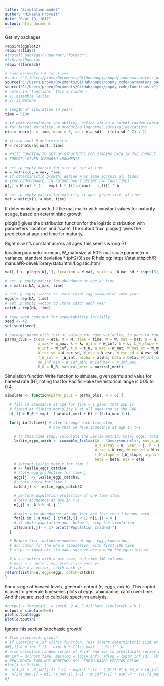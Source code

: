 ```yaml
---
title: "Simulation model"
author: "Mikaela Provost"
date: "Sept 19, 2017"
output: html_document
---
```


Get my packages:
```r
require(ggplot2)
require(tidyr)
#install.packages("Reunran","foreach")
#library(Runuran)
require(foreach)
```

```r
# load parameters & functions
#source("C:/Users/provo/Documents/GitHub/popdy/popdy_code/parameters_pacifichake.r")
source("C:/Users/provo/Documents/GitHub/popdy/popdy_code/parameters_pacificmackerel.r")
source("C:/Users/provo/Documents/GitHub/popdy/popdy_code/functions.r")
# note: in 'functions' this includes - 
# 1) assemble_leslie
# 2) is_mature
```

```r
# length of simulation in years
time = 5100

# if want recruitment variability, define eta as a normal random variate 
# for larval mortality, # producing lognormal survival deviations
eta = rnorm(n = time, mean = 0, sd = eta_sd) - ((eta_sd ^ 2) / 2)

# if you want M deterministic
M = rep(natural_mort, time)

# WRITE FUNCTION TO SET UP STRUCTURES FOR STORING DATA IN THE CORRECT 
# FORMAT, GIVEN SCENARIO ARGUMENTS

# set up empty matrix for size at age at time
W = matrix(0, a_max, time)
# If deterministic growth, define W as same accross all times 
# (FOR PERFORMANCE, IN FUTURE DON'T DEFINE FOR EACH TIME)
W[,] = W_inf * (1 - exp(-k * ((1:a_max) - t_0))) ^ b

# set up empty matrix for maturity at age, given size, at time
mat = matrix(0, a_max, time)
```

If deterministic growth, fill the mat matrix with constant values for maturity at age, based on deterministic growth.

plogis() gives the distribution function for the logistic distribution with parameters 'location' and 'scale'. The output from plogis() gives the prediction at age and time for maturity. 

Right now it's constant across all ages, this seems wrong (?)

location parameter = mean, W_mat=size at 50% mat
scale parameter = variance, standard deviation * (pi^2/3)
see R help pg: https://stat.ethz.ch/R-manual/R-devel/library/stats/html/Logistic.html

```r
mat[,] <- plogis(W[,1], location = W_mat, scale =  W_mat_sd * (sqrt(3)/pi))

# set up empty matrix for abundance at age at time
n = matrix(NA, a_max, time)

# set up empty vector to store total egg production each year
eggs = rep(NA, time)
# set up empty vector to store catch each year
catch = rep(NA, time)

# keep seed constant for repeatability initially
seed <- 42
set.seed(seed)

# package parms with initial values for some variables, to pass to top-level function
parms_plus = c(eta = eta, M = M, time = time, W = W, mat = mat, n = n, eggs = eggs,
               a_max = a_max, k = k, W_inf = W_inf, b = b, L_W_slope = L_W_slope, catch = catch,
               W_inf = W_inf, t_0 = t_0, W_mat = W_mat, W_mat_sd = W_mat_sd, W_rec = W_rec,
               W_rec_sd = W_rec_sd, W_esc = W_esc, W_esc_sd = W_esc_sd, f_W_slope = f_W_slope,
               f_W_int = f_W_int, alpha = alpha, beta = beta, #W_inf_sd = W_inf_sd, 
               #W_inf_min = W_inf_min, W_inf_max = W_inf_max, 
               R_0 = R_0, natural_mort = natural_mort)

```

Simulation function
Write function to simulate, given parms and value for harvest rate (H), noting that for Pacific Hake the historical range is 0.05 to 0.4.
```r
simulate <- function(parms_plus = parms_plus, H = 0) {
  
  # fill in abundance at age for time = 1 given that pop is 
  # fished at fishing mortality H at all ages and at the SAD
  n[,1] = R_0 * exp(- (natural_mort + H) * (0:(a_max-1)))
  
  for(j in 2:time){ # step through each time step, 
                    # now that we have abundance at age in t=1
    
    # at this time step, calculate the Leslie matrix, total eggs, total cal
    leslie_eggs_catch <- assemble_leslie(SR = 'Beverton_Holt', mat_a_array = mat, 
                                         W_a_array = W, year = j, n = n, H = H, 
                                         W_rec = W_rec, W_rec_sd = W_rec_sd,                                                                            W_esc = W_esc, W_esc_sd = W_esc_sd, M = M,
                                         f_W_slope = f_W_slope, alpha = alpha, 
                                         beta = beta, eta = eta)
    # extract Leslie matrix for time j
    A <- leslie_eggs_catch$A
    # store egg production for time j
    eggs[j] <- leslie_eggs_catch$E
    # store catch for time j
    catch[j] <- leslie_eggs_catch$C
  
    # perform population projection of one time step,
    # gets abundance at age in t+1
    n[,j] <- A %*% n[,j-1]
  
    # make sure abundances at age that are less than 1 become zero
    for(i in 1:a_max) { if(n[i,j] < 1) n[i,j] = 0 }
    # if whole population goes below 1, stop the simulation
    if(sum(n[,j]) < 1) print("Population crashed!") 
  }

  # Return list including numbers at age, egg production, 
  # and catch for the whole timeseries, with first 100 time 
  # steps trimmed off (to make sure we are around the equilibrium)

  # n = a matrix with a_max rows, and time-100 columns
  # eggs = a vector, egg production each yr
  # catch = a vector, catch each yr
return(list(n=n, eggs=eggs, catch=catch))
}
```

For a range of harvest levels, generate output (n, eggs, catch). This ouptut is used to generate timeseries plots of eggs, abundance, catch over time. And these are used to calculate specturm analysis. 
```r
#output = foreach(H. = seq(0, 2.4, 0.4)) %do% simulate(H = H.)
output = simulate(H=0)
plot(output$eggs)
plot(output$n)


```


Ignore this section (stochastic growth)
```r

# Else stochastic growth
# if updating W_inf within function, just insert deterministic size at age into first column of empty size at age over time matrix
#W[,1] = W_inf * (1 - exp(-k * ((1:a_max) - t_0))) ^ b
# else calculate random series of W_inf and use to preallocate series of size at age over time
#W_inf = urlnorm(time, meanlog = log(W_inf), sdlog = log(W_inf_sd), lb = 0, ub = W_inf_max - W_inf_min) + W_inf_min
# NEW GROWTH FORM NOT WORKING, USE LENGTH-BASED VERSION BELOW
#for(j in 2:time) {
#  W[1,j] =  W_inf[j-1] * (1 - exp(-k * (1 - t_0))) #^ b #W_0 + (W_inf[j-1] * exp(-b * k * (1-t_0)) * (1 - exp(-b * k)))
#  W[2:a_max,j] = W[1:(a_max-1),j-1] + W_inf[j-1] * exp(-k * ((1:(a_max-1)) - t_0)) * (1 - exp(-k)) 
#}
```
